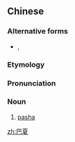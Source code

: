 ==Chinese==
{{zh-forms|gloss=-}}

===Alternative forms===
* {{zh-l|帕夏}}, {{zh-l|貝蕭}}

===Etymology===
{{bor|zh|tr|paşa}}

===Pronunciation===
{{zh-pron
|m=bāxià
|cat=n
}}

===Noun===
{{zh-noun}}

# [[pasha]] {{gloss|title}}

[[zh:巴夏]]